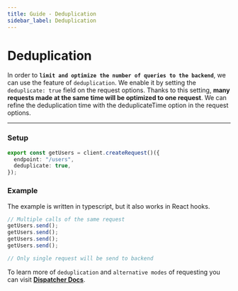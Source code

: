 ```yaml
---
title: Guide - Deduplication
sidebar_label: Deduplication
---
```


# Deduplication

In order to **`limit and optimize the number of queries to the backend`**, we can use the feature of `deduplication`. We
enable it by setting the `deduplicate: true` field on the request options. Thanks to this setting, **many requests made
at the same time will be optimized to one request**. We can refine the deduplication time with the deduplicateTime
option in the request options.

---

### Setup

```ts
export const getUsers = client.createRequest()({
  endpoint: "/users",
  deduplicate: true,
});
```

### Example

The example is written in typescript, but it also works in React hooks.

```ts
// Multiple calls of the same request
getUsers.send();
getUsers.send();
getUsers.send();
getUsers.send();

// Only single request will be send to backend
```

To learn more of `deduplication` and `alternative modes` of requesting you can visit
**[Dispatcher Docs](/core/dispatcher.mdx#dispatching-modes)**.
